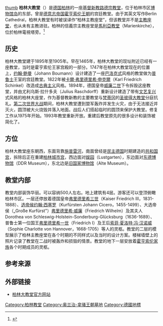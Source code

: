 {{Expand German|Berliner Dom}}
{{Infobox religious building
| building_name         = 柏林大教堂
| native_name           = ''Berliner Dom''
| native_name_lang      = de
|image=Berlin_Cathedral_-_Flickr_-_Navaneeth_K_N.jpg
|caption=柏林大教堂外觀
|location=[[Cölln|Cölln]], a historical neighbourhood of Berlin, Germany
| map_type = Germany Berlin central#Germany
|coordinates = {{coord|52|31|9|N|13|24|4|E|type:landmark_region:DE|display=inline,title}}
|religious_affiliation={{plainlist|
*[[合一教會|合一教會]] (普魯士聯合教會) (1817–至今)
*改革傳統 (1632–1817)
*[[路德宗|路德宗]] (1539–1632)
*[[天主教會|羅馬天主教]]（直到 1539 年）
}}
|rite=
|province=福音派教會聯盟
|district=
|consecration_year=1454 年，作為羅馬天主教徒的禮拜堂
|status=
|leadership=
|website={{URL|http://www.berliner-dom.de/}}
|architect={{plainlist|
*馬丁·伯梅 (1717)
*約翰·布曼 (1747–1750)
*[[卡爾·弗里德里希·申克爾|卡爾·弗里德里希·申克爾]](1817，1820–1822)
*朱利葉斯和奧托·拉施多夫父子 (1894–1905)
}}
|architecture_type=
|architecture_style={{plainlist|
*[[文艺复兴建筑|文藝復興建築]] (直到 1538)
*磚砌哥德式 (1538–1747)
*[[巴洛克艺术|巴洛克]] (1747–1817/1822)
*新古典主義 (1817–1893)
*[[新文藝復興建築|新文藝復興建築]]（1905）
}}
|facade_direction=west
|year_completed={{plainlist|
* 1451年（第一棟樓）
* 1538年（第二棟）
* 1750年（第三棟）
* 1905年（第四棟）
* 1993年（拆除戰爭破壞區域後重建）
}}
|construction_cost=11.5 million [[German_gold_mark|marks]] (1905)
|capacity=
|length={{convert|114|m}},自1975年拆除北方紀念館以來較短
|width={{convert|74|m}}
|width_nave=
|height_max=
|dome_quantity=
|dome_height_outer={{convert|115|m}}（直到 1944 年毀滅）
|dome_height_inner=
|dome_dia_outer=
|dome_dia_inner=
|spire_quantity=
|spire_height=
|materials=originally brick, since 1905, Silesian [[sandstone|sandstone]]
}}
[[檔案:Berliner_Dom_bei_Nacht_2.jpg|thumb]]
'''柏林大教堂'''（{{lang-de|Berliner Dom}}）是[[德国|德国]][[柏林|柏林]]的一座[[基督新教|基督新教]][[路德宗|路德宗]][[教堂|教堂]]，位于柏林市区[[博物馆岛|博物馆岛]]的东部，曾是[[德意志帝国|德意志帝国]][[霍亨索伦王朝|霍亨索伦王朝]]的宫廷教堂。由于其英文写作Berlin Cathedral，柏林大教堂有时被误译作“柏林主教座堂”，但该教堂并不是[[主教座堂|主教座堂]]，也从未有主教进驻。柏林的信義宗主教座堂是[[聖馬利亞教堂_(柏林)|馬利亞教堂]]（Marienkirche），位於柏林電視塔旁。<ref>{{cite web |title=Die Evangelische Kirchengemeinde St.Petri-St.Marien |url=https://marienkirche-berlin.de/kirchen/st-petrikirche/ |website=[[聖馬利亞教堂_(柏林)|Marienkirche]] 馬利亞教堂 |accessdate=2020-02-12 |archive-date=2020-12-01 |archive-url=https://web.archive.org/web/20201201121437/https://marienkirche-berlin.de/kirchen/st-petrikirche/ |dead-url=no }}</ref>

== 历史 ==
柏林大教堂建于1895年至1905年。早在1465年，柏林大教堂的现址附近已经有一座教堂，当时是霍亨索伦王家宫殿的一部分。1747年在柏林大教堂现在的位置上，[[约翰·鲍曼|约翰·鲍曼]]（Johann Boumann）设计建造了一座[[巴洛克式|巴洛克式]]风格的教堂做为[[普鲁士|普鲁士]]王室的宫廷教堂。1822年被[[卡爾·弗里德里希·申克爾|卡爾·弗里德里希·申克爾]]（Karl Friedrich Schinkel）改造成[[古典主义|古典主义]]风格。1894年，德国皇帝[[威廉二世_(德国)|威廉二世]]下令拆毁这座教堂，并由尤利乌斯·拉什多夫（Julius Raschdorff）重新设计建造了带有[[文艺复兴|文艺复兴]]式风格的柏林大座堂，作为基督教新教的主要教堂与[[梵蒂冈|梵蒂冈]]的[[圣彼得大教堂|圣彼得大教堂]]分庭抗礼。[[第二次世界大战|第二次世界大战]]期间，柏林大教堂遭到盟军轰炸并发生火灾，由于无法接近并灭火，圆顶被大火烧毁并落入地面。战后人们搭起临时的圆顶来保护大教堂。修复工作从1975年开始。1993年教堂重新开放。重建后教堂原先的很多设计和装饰被简化了。

== 方位 ==
柏林大教堂座东朝西，东面背靠[[施普雷河|施普雷河]]，南面曾经是[[民主德国|民主德国]]时期建造的[[共和国宫|共和国宫]]，拆除后正在重建[[柏林城市宫|柏林城市宫]]，西边面对[[娱园|娱园]]（Lustgarten），东边面对[[东德博物馆|东德博物馆]]（DDR Museum），东北边是[[旧国家博物馆|旧国家博物馆]]（Alte Museum）。

== 教堂内部 ==
教堂内部装饰华丽。可以容纳500人左右。地上建筑有4层。游客还可以登顶俯瞰柏林市区。一层还停放着德国皇帝[[腓特烈三世|弗里德里希三世]]（Kaiser Friedrich III，1831-1888）、[[选帝侯|选帝侯]][[约翰·西塞罗|约翰·西塞罗]]（Kurfürsten Johann Cicero，1455-1499）、大选帝侯（„Große Kurfürst"）[[弗里德里希·威廉|弗里德里希·威廉]]（Friedrich Wilhelm）及其夫人Dorothea von Schleswig-Holstein-Sonderburg-Glücksburg（1636-1689）、普鲁士第一位国王[[腓特烈一世|弗里德里希一世]]（Friedrich I）及王后[[索菲·夏洛特·冯·汉诺威|索菲·夏洛特·冯·汉诺威]]（Sophie Charlotte von Hannover，1668-1705）等人的灵柩。教堂的二层的模型展示了柏林主教座堂在各个时期的不同样式以及当时的设计方案。楼梯墙壁上的照片记录了教堂在二战时被轰炸和损毁的情景。教堂的地下一层安放着[[霍亨索伦家族|霍亨索伦家族]]各个时期成员的灵柩。

== 参考来源 ==
{{reflist}}

== 外部链接 ==
*[http://www.berlinerdom.de 柏林大教堂官方网站] {{Wayback|url=http://www.berlinerdom.de/ |date=20210222121333 }}

{{Commons|Berliner Dom}}
{{Museum Island, Berlin}}
{{Authority control}}
[[Category:柏林教堂|Category:柏林教堂]]
[[Category:奥兰治-拿骚王朝墓地|Category:奥兰治-拿骚王朝墓地]]
[[Category:德國地標|Category:德國地標]]